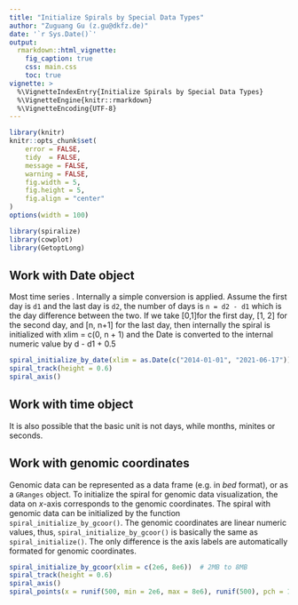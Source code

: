 ```yaml
---
title: "Initialize Spirals by Special Data Types"
author: "Zuguang Gu (z.gu@dkfz.de)"
date: '`r Sys.Date()`'
output: 
  rmarkdown::html_vignette:
    fig_caption: true
    css: main.css
    toc: true
vignette: >
  %\VignetteIndexEntry{Initialize Spirals by Special Data Types}
  %\VignetteEngine{knitr::rmarkdown}
  %\VignetteEncoding{UTF-8}
---
```


```r
library(knitr)
knitr::opts_chunk$set(
    error = FALSE,
    tidy  = FALSE,
    message = FALSE,
    warning = FALSE,
    fig.width = 5,
    fig.height = 5,
    fig.align = "center"
)
options(width = 100)
```

```r
library(spiralize)
library(cowplot)
library(GetoptLong)
```

## Work with Date object

Most time series . Internally a simple conversion is applied. Assume the first day is `d1` and the last day is `d2`,
the number of days is `n = d2 - d1` which is the day difference between the two. If we take [0,1]for the first day, [1, 2] for the second day,
and [n, n+1] for the last day, then internally the spiral is initialized
with xlim = c(0, n + 1) and the Date is converted to the internal numeric value by d - d1 + 0.5


```r
spiral_initialize_by_date(xlim = as.Date(c("2014-01-01", "2021-06-17")))
spiral_track(height = 0.6)
spiral_axis()
```

## Work with time object

It is also possible that the basic unit is not days, while months, minites or seconds.

## Work with genomic coordinates

Genomic data can be represented as a data frame (e.g. in _bed_ format), or as a `GRanges` object. To initialize the spiral for
genomic data visualization, the data on _x_-axis corresponds to the genomic coordinates. The spiral with genomic data can be
initialized by the function `spiral_initialize_by_gcoor()`.  The genomic coordinates are linear numeric values, thus,
`spiral_initialize_by_gcoor()` is basically the same as `spiral_initialize()`. The only difference is the axis labels are automatically
formated for genomic coordinates.

```r
spiral_initialize_by_gcoor(xlim = c(2e6, 8e6))  # 2MB to 8MB
spiral_track(height = 0.6)
spiral_axis()
spiral_points(x = runif(500, min = 2e6, max = 8e6), runif(500), pch = 16, gp = gpar(col = 2))
```
